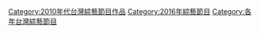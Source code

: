 {{cat year nav
| year = 2016
| cat = 台灣綜藝節目
| sortkey = 台灣綜藝節目
| article = 台灣綜藝節目
| in = 
}}
[[Category:2010年代台灣綜藝節目作品|Category:2010年代台灣綜藝節目作品]]
[[Category:2016年綜藝節目|Category:2016年綜藝節目]]
[[Category:各年台灣綜藝節目|Category:各年台灣綜藝節目]]